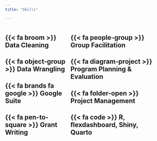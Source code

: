 ```yaml
---
title: "Skills"

---
```


:::: {style="display: flex;"}

::: {}

## {{< fa broom >}} Data Cleaning    

## {{< fa object-group >}} Data Wrangling  

## {{< fa brands fa google >}} Google Suite

## {{< fa pen-to-square >}} Grant Writing    

:::

::: {}
\  
\  
\ 
\  
:::  

::: {}

## {{< fa people-group >}} Group Facilitation 

## {{< fa diagram-project >}} Program Planning & Evaluation

## {{< fa folder-open >}} Project Management 

## {{< fa code >}} R, flexdashboard, Shiny, Quarto  

:::

::::





